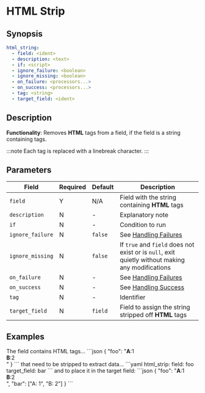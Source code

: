 # HTML Strip

## Synopsis

```yaml {2}
html_string:
  - field: <ident>
  - description: <text>
  - if: <script>
  - ignore_failure: <boolean>
  - ignore_missing: <boolean>
  - on_failure: <processors...>
  - on_success: <processors...>
  - tag: <string>
  - target_field: <ident>
```

## Description

**Functionality**: Removes **HTML** tags from a field, if the field is a string containing tags.

:::note
Each tag is replaced with a linebreak character.
:::

## Parameters

|Field|Required|Default|Description|
|---|---|---|---|
|`field`|Y|N/A|Field with the string containing **HTML** tags|
|`description`|N|-|Explanatory note|
|`if`|N|-|Condition to run|
|`ignore_failure`|N|`false`|See [Handling Failures](../handling-failures.mdx)|
|`ignore_missing`|N|`false`|If `true` and `field` does not exist or is `null`, exit quietly without making any modifications|
|`on_failure`|N|-|See [Handling Failures](../handling-failures.mdx)|
|`on_success`|N|-|See [Handling Success](../handling-success.mdx)|
|`tag`|N|-|Identifier|
|`target_field`|N|`field`|Field to assign the string stripped off **HTML** tags|

## Examples

<ExampleGrid>
  <CommentCol>
    The field contains HTML tags...
  </CommentCol>
  <CodeCol>
  ```json
  {
    "foo": "<b>A</b>:1<br/><b>B</b>:2<br/>"
  }
  ```
  </CodeCol>

  <CommentCol>
    that need to be stripped to extract data...
  </CommentCol>
  <CodeCol>
    ```yaml
    html_strip:
      field: foo
      target_field: bar
  ```
  </CodeCol>

  <CommentCol>
    and to place it in the target field:
  </CommentCol>
  <CodeCol>
  ```json
  {
    "foo": "<b>A</b>:1<br/><b>B</b>:2<br/>",
    "bar": ["A: 1", "B: 2"]
  }
  ```
  </CodeCol>
</ExampleGrid>
